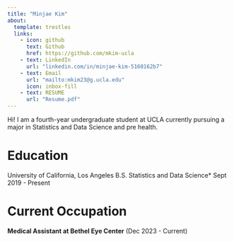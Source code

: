 ```yaml
---
title: "Minjae Kim"
about: 
  template: trestles
  links: 
    - icon: github
      text: Github
      href: https://github.com/mkim-ucla
    - text: LinkedIn
      url: "linkedin.com/in/minjae-kim-5160162b7"
    - text: Email
      url: "mailto:mkim23@g.ucla.edu"
      icon: inbox-fill
    - text: RESUME
      url: "Resume.pdf"
---
```


Hi! I am a fourth-year undergraduate student at UCLA currently pursuing a major in Statistics and Data Science and pre health.

# Education

University of California, Los Angeles \newline *B.S. Statistics and Data Science\* \newline Sept 2019 - Present

# Current Occupation

**Medical Assistant at Bethel Eye Center** (Dec 2023 - Current)
